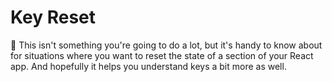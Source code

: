 # Key Reset

<EpicVideo url="https://www.epicreact.dev/workshops/react-fundamentals/key-reset/solution" />

🦉 This isn't something you're going to do a lot, but it's handy to know about
for situations where you want to reset the state of a section of your React app.
And hopefully it helps you understand keys a bit more as well.
